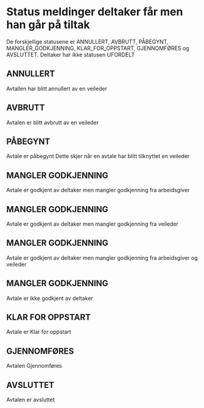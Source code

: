 

<Meta title="Avtale Status Meldinger/Deltaker" />

# Status meldinger deltaker får men han går på tiltak

De forskjellige statusene er ANNULLERT, AVBRUTT, PÅBEGYNT, MANGLER_GODKJENNING, KLAR_FOR_OPPSTART, GJENNOMFØRES og AVSLUTTET.
Deltaker har ikke statusen UFORDELT

## ANNULLERT

Avtallen har blitt annullert av en veileder

<Story of={DeltakerAvtaleStatuser.Annullert} />

## AVBRUTT

Avtalen er blitt avbrutt av en veileder

<Story of={DeltakerAvtaleStatuser.Avbrutt} />

## PÅBEGYNT

Avtale er påbegynt
Dette skjer når en avtale har blitt tilknyttet en veileder

<Story of={DeltakerAvtaleStatuser.Påbegynt} />

## MANGLER GODKJENNING

Avtale er godkjent av deltaker men mangler godkjenning fra arbeidsgiver

<Story of={DeltakerAvtaleStatuser.ManglerGodkjenningDeltakerHarGodkjentMenIkkeArbeidsgiver} />

## MANGLER GODKJENNING

Avtale er godkjent av deltaker men mangler godkjenning fra veileder

<Story of={DeltakerAvtaleStatuser.ManglerGodkjenningDeltakerHarGodkjentMenIkkeVeileder} />

## MANGLER GODKJENNING

Avtale er godkjent av deltaker men mangler godkjenning fra arbeidsgiver og veileder

<Story of={DeltakerAvtaleStatuser.ManglerGodkjenningDeltakerHarGodkjentMenIkkeArbeidsgiverOgVeileder} />

## MANGLER GODKJENNING

Avtale er ikke godkjent av deltaker

<Story of={DeltakerAvtaleStatuser.ManglerGodkjenningDeltakerHarIkkeGodkjent} />

## KLAR FOR OPPSTART

Avtale er Klar for oppstart

<Story of={DeltakerAvtaleStatuser.KlarForOppstart} />

## GJENNOMFØRES

Avtalen Gjennomføres

<Story of={DeltakerAvtaleStatuser.Gjennomføres} />

## AVSLUTTET

Avtalen er avsluttet

<Story of={DeltakerAvtaleStatuser.Avsluttet} />

